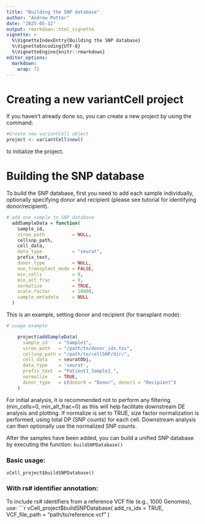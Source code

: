 ```yaml
---
title: "Building the SNP database"
author: "Andrew Potter"
date: "2025-05-12"
output: rmarkdown::html_vignette
vignette: >
  %\VignetteIndexEntry{Building the SNP database}
  %\VignetteEncoding{UTF-8}
  %\VignetteEngine{knitr::rmarkdown}
editor_options: 
  markdown: 
    wrap: 72
---
```


# Creating a new variantCell project

If you haven't already done so, you can create a new project by using
the command:

```r
#Create new variantCell object
project <- variantCell$new()
```

to initialize the project.

# Building the SNP database

To build the SNP database, first you need to add each sample
individually, optionally specifying donor and recipient (please see
tutorial for identifying donor/recipient).

```r
# add one sample to SNP database
  addSampleData = function(
    sample_id,
    vireo_path          = NULL,
    cellsnp_path,
    cell_data,
    data_type           = "seurat",
    prefix_text,
    donor_type          = NULL,
    non_transplant_mode = FALSE,
    min_cells           = 0,
    min_alt_frac        = 0,
    normalize           = TRUE,
    scale.factor        = 10000,
    sample_metadata     = NULL
  ) 
```

This is an example, setting donor and recipient (for transplant mode):

```r
# usage example

    project$addSampleData(
      sample_id    = "Sample1",
      vireo_path   = "/path/to/donor_ids.tsv",
      cellsnp_path = "/path/to/cellSNP/dir/",
      cell_data    = seuratObj,
      data_type    = 'seurat',
      prefix_text  = "Patient1_Sample1_",
      normalize    = TRUE,
      donor_type   = c(donor0 = "Donor", donor1 = "Recipient")
    )
```

For initial analysis, it is recommended not to perform any filtering
(min_cells=0, min_alt_frac=0) as this will help facilitate downstream DE
analysis and plotting. If normalize is set to TRUE, size factor
normalization is performed, using total DP (SNP counts) for each cell.
Downstream analysis can then optionally use the normalized SNP counts.

After the samples have been added, you can build a unified SNP database
by executing the function: `buildSNPDatabase()`

### Basic usage:

`vCell_project$buildSNPDatabase()`

### With rs# identifier annotation:

To include rs# identifiers from a reference VCF file (e.g., 1000
Genomes), use: \`\`\`r vCell_project\$buildSNPDatabase( add_rs_ids =
TRUE, VCF_file_path = "path/to/reference.vcf" )

